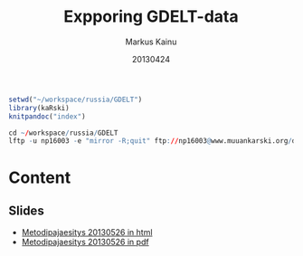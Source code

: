 % Expporing GDELT-data
% Markus Kainu
% 20130424

<link href="http://markuskainu.fi/material/css/article_wide.css" rel="stylesheet" type="text/css" title="compact"></link>

```r
setwd("~/workspace/russia/GDELT")
library(kaRski)
knitpandoc("index")

cd ~/workspace/russia/GDELT
lftp -u np16003 -e "mirror -R;quit" ftp://np16003@www.muuankarski.org/domains/muuankarski.org/public_html/research/GDELT/
```

# Content

## Slides

- [Metodipajaesitys 20130526 in html](slides/slides.html)
- [Metodipajaesitys 20130526 in pdf](slides/slides.pdf)
